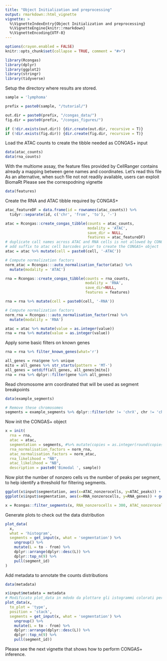 ```yaml
---
title: "Object Initialization and preprocessing"
output: rmarkdown::html_vignette
vignette: >
  %\VignetteIndexEntry{Object Initialization and preprocessing}
  %\VignetteEngine{knitr::rmarkdown}
  %\VignetteEncoding{UTF-8}
---
```

```r


options(crayon.enabled = FALSE)
knitr::opts_chunk$set(collapse = TRUE, comment = "#>")
```

```r
library(Rcongas)
library(dplyr)
library(ggplot2)
library(stringr)
library(tidyverse)
```

Setup the directory where results are stored.
```r

sample = 'lymphoma'

prefix = paste0(sample, "/tutorial/")

out.dir = paste0(prefix, "/congas_data/")
fig.dir = paste0(prefix, "/congas_figures/")

if (!dir.exists(out.dir)) {dir.create(out.dir, recursive = T)}
if (!dir.exists(fig.dir)) {dir.create(fig.dir, recursive = T)}
```

Load the ATAC counts to create the tibble needed as CONGAS+ input
```r

data(atac_counts) 
data(rna_counts)

```

With the multiome assay, the feature files provided by CellRanger contains already
a mapping between gene names and coordinates. Let's read this file
As an alternative, when such file not not readily available, users can exploit
BiomaRt Please see the correspodning vignette \code{Gene mapping}

```r
data(features)
```


Create the RNA and ATAC tibble required by CONGAS+
```r
atac_featureDF = data.frame(id = rownames(atac_counts)) %>%
  tidyr::separate(id, c('chr', 'from', 'to'), '-')

atac = Rcongas::create_congas_tibble(counts = atac_counts, 
                                     modality = 'ATAC', 
                                     save_dir = NULL,
                                     features = atac_featureDF)
# duplicate call names across ATAC and RNA cells is not allowed by CONGAS+
# add suffix to atac cell barcodes prior to create the CONGAS+ object
atac = atac %>% mutate(cell = paste0(cell, '-ATAC'))

# Compute normalization factors
norm_atac = Rcongas:::auto_normalisation_factor(atac) %>%
  mutate(modality = 'ATAC')

rna = Rcongas::create_congas_tibble(counts = rna_counts, 
                                    modality = 'RNA', 
                                    save_dir=NULL, 
                                    features = features)

rna = rna %>% mutate(cell = paste0(cell, '-RNA'))

# Compute normalization factors
norm_rna = Rcongas:::auto_normalisation_factor(rna) %>%
  mutate(modality = 'RNA')

atac = atac %>% mutate(value = as.integer(value))
rna = rna %>% mutate(value = as.integer(value))
```

Apply some basic filters on known genes
```R
rna = rna %>% filter_known_genes(what='r')

all_genes = rna$gene %>% unique
mito = all_genes %>% str_starts(pattern = 'MT-')
all_genes = setdiff(all_genes, all_genes[mito])
rna = rna %>% dplyr::filter(gene %in% all_genes)
```

Read chromosome arm coordinated that will be used as segment breakpoints
```R
data(example_segments)

# Remove these chromosomes
segments = example_segments %>% dplyr::filter(chr != 'chrX', chr != 'chrY')
```

Now init the CONGAS+ object

```R
x = init(
  rna = rna,
  atac = atac,
  segmentation = segments, #%>% mutate(copies = as.integer(round(copies))),
  rna_normalisation_factors = norm_rna,
  atac_normalisation_factors = norm_atac,
  rna_likelihood = "NB", 
  atac_likelihood = "NB",
  description = paste0('Bimodal ', sample))
```

Now plot the number of nonzero cells vs the number of peaks per segment, to help 
identify a threshold for filtering segments. 

```R
ggplot(x$input$segmentation, aes(x=ATAC_nonzerocells, y=ATAC_peaks)) + geom_point() + theme_bw()
ggplot(x$input$segmentation, aes(x=RNA_nonzerocells, y=RNA_genes)) + geom_point() + theme_bw()
```

```R
x = Rcongas::filter_segments(x, RNA_nonzerocells = 300, ATAC_nonzerocells = 300)
```

Generate plots to check out the data distribution
```r
plot_data(
  x,
  what = 'histogram',
  segments = get_input(x, what = 'segmentation') %>%
    ungroup() %>%
    mutate(L = to - from) %>%
    dplyr::arrange(dplyr::desc(L)) %>%
    dplyr::top_n(9) %>%
    pull(segment_id)
)
```


Add metadata to annotate the counts distributions
```r
data(metadata)

x$input$metadata = metadata
# Modificato plot_data in mdodo da plottare gli istogrammi colorati per celltype
plot_data(x, 
  to_plot = 'type', 
  position = 'stack',
  segments = get_input(x, what = 'segmentation') %>%
    ungroup() %>%
    mutate(L = to - from) %>%
    dplyr::arrange(dplyr::desc(L)) %>%
    dplyr::top_n(9) %>%
    pull(segment_id))
```

Please see the next vignette \code{Fitting} that shows how to perform CONGAS+ inference.